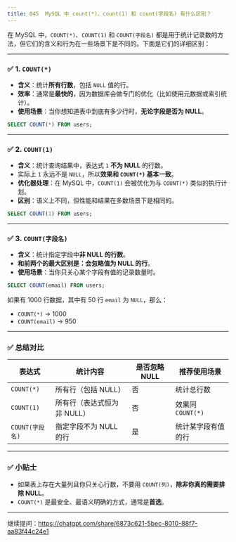 ```yaml
---
title: 045	MySQL 中 count(*)、count(1) 和 count(字段名) 有什么区别？
---
```


在 MySQL 中，`COUNT(*)`、`COUNT(1)` 和 `COUNT(字段名)` 都是用于统计记录数的方法，但它们的含义和行为在一些场景下是不同的。下面是它们的详细区别：

---

### ✅ 1. `COUNT(*)`

* **含义**：统计**所有行数**，包括 `NULL` 值的行。
* **效率**：通常是**最快的**，因为数据库会做专门的优化（比如使用元数据或索引统计）。
* **使用场景**：当你想知道表中到底有多少行时，**无论字段是否为 NULL**。

```sql
SELECT COUNT(*) FROM users;
```

---

### ✅ 2. `COUNT(1)`

* **含义**：统计查询结果中，表达式 `1` **不为 NULL** 的行数。
* 实际上 `1` 永远不是 `NULL`，所以**效果和 `COUNT(*)` 基本一致**。
* **优化器处理**：在 MySQL 中，`COUNT(1)` 会被优化为与 `COUNT(*)` 类似的执行计划。
* **区别**：语义上不同，但性能和结果在多数场景下是相同的。

```sql
SELECT COUNT(1) FROM users;
```

---

### ✅ 3. `COUNT(字段名)`

* **含义**：统计指定字段中**非 NULL 的行数**。
* **和前两个的最大区别是：会忽略值为 NULL 的行**。
* **使用场景**：当你只关心某个字段有值的记录数量时。

```sql
SELECT COUNT(email) FROM users;
```

如果有 1000 行数据，其中有 50 行 `email` 为 `NULL`，那么：

* `COUNT(*)` → 1000
* `COUNT(email)` → 950

---

### ✅ 总结对比

| 表达式          | 统计内容             | 是否忽略 NULL | 推荐使用场景         |
| ------------ | ---------------- | --------- | -------------- |
| `COUNT(*)`   | 所有行（包括 NULL）     | 否         | 统计总行数          |
| `COUNT(1)`   | 所有行（表达式恒为非 NULL） | 否         | 效果同 `COUNT(*)` |
| `COUNT(字段名)` | 指定字段不为 NULL 的行   | 是         | 统计某字段有值的行      |

---

### ✅ 小贴士

* 如果表上存在大量列且你只关心行数，不要用 `COUNT(列)`，**除非你真的需要排除 NULL**。
* `COUNT(*)` 是最安全、最语义明确的方式，通常是**首选**。

---

继续提问：https://chatgpt.com/share/6873c621-5bec-8010-88f7-aa83f44c24e1
